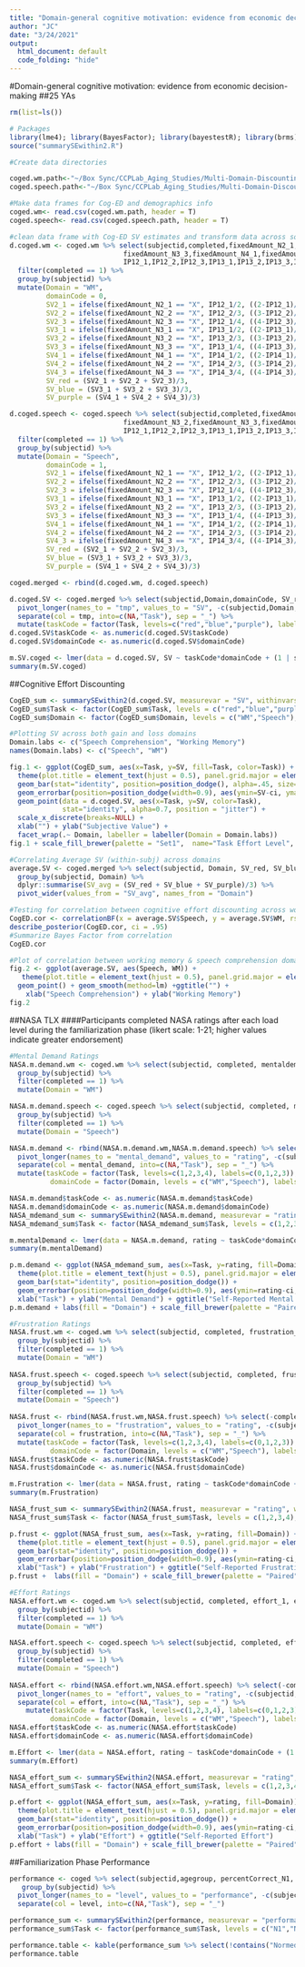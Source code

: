 ```yaml
---
title: "Domain-general cognitive motivation: evidence from economic decision-making"
author: "JC"
date: "3/24/2021"
output:
  html_document: default
  code_folding: "hide"
---
```

#Domain-general cognitive motivation: evidence from economic decision-making
##25 YAs

```r
rm(list=ls())

# Packages
library(lme4); library(BayesFactor); library(bayestestR); library(brms); library(knitr); library(kableExtra); library(RColorBrewer); library(tidyverse);
source("summarySEwithin2.R")

#Create data directories

coged.wm.path<-"~/Box Sync/CCPLab_Aging_Studies/Multi-Domain-Discounting/Data/Online/CogED/mdd_coged_wm.csv"
coged.speech.path<-"~/Box Sync/CCPLab_Aging_Studies/Multi-Domain-Discounting/Data/Online/CogED/mdd_coged_speech.csv"

#Make data frames for Cog-ED and demographics info
coged.wm<- read.csv(coged.wm.path, header = T)
coged.speech<- read.csv(coged.speech.path, header = T)
```

```r
#clean data frame with Cog-ED SV estimates and transform data across so that SV estimates are equivalent across both domains (i.e., speech, WM)
d.coged.wm <- coged.wm %>% select(subjectid,completed,fixedAmount_N2_1,fixedAmount_N2_2,fixedAmount_N2_3,fixedAmount_N3_1,fixedAmount_N3_2,
                            fixedAmount_N3_3,fixedAmount_N4_1,fixedAmount_N4_2,fixedAmount_N4_3,
                            IP12_1,IP12_2,IP12_3,IP13_1,IP13_2,IP13_3,IP14_1,IP14_2,IP14_3) %>%
  filter(completed == 1) %>%
  group_by(subjectid) %>%
  mutate(Domain = "WM",
         domainCode = 0,
         SV2_1 = ifelse(fixedAmount_N2_1 == "X", IP12_1/2, ((2-IP12_1)/2)+1),
         SV2_2 = ifelse(fixedAmount_N2_2 == "X", IP12_2/3, ((3-IP12_2)/3)+1),
         SV2_3 = ifelse(fixedAmount_N2_3 == "X", IP12_1/4, ((4-IP12_3)/4)+1),
         SV3_1 = ifelse(fixedAmount_N3_1 == "X", IP13_1/2, ((2-IP13_1)/2)+1),
         SV3_2 = ifelse(fixedAmount_N3_2 == "X", IP13_2/3, ((3-IP13_2)/3)+1),
         SV3_3 = ifelse(fixedAmount_N3_3 == "X", IP13_1/4, ((4-IP13_3)/4)+1),
         SV4_1 = ifelse(fixedAmount_N4_1 == "X", IP14_1/2, ((2-IP14_1)/2)+1),
         SV4_2 = ifelse(fixedAmount_N4_2 == "X", IP14_2/3, ((3-IP14_2)/3)+1),
         SV4_3 = ifelse(fixedAmount_N4_3 == "X", IP14_3/4, ((4-IP14_3)/4)+1),
         SV_red = (SV2_1 + SV2_2 + SV2_3)/3,
         SV_blue = (SV3_1 + SV3_2 + SV3_3)/3,
         SV_purple = (SV4_1 + SV4_2 + SV4_3)/3)

d.coged.speech <- coged.speech %>% select(subjectid,completed,fixedAmount_N2_1,fixedAmount_N2_2,fixedAmount_N2_3,fixedAmount_N3_1,
                            fixedAmount_N3_2,fixedAmount_N3_3,fixedAmount_N4_1,fixedAmount_N4_2,fixedAmount_N4_3,
                            IP12_1,IP12_2,IP12_3,IP13_1,IP13_2,IP13_3,IP14_1,IP14_2,IP14_3) %>%
  filter(completed == 1) %>%
  group_by(subjectid) %>%
  mutate(Domain = "Speech",
         domainCode = 1,
         SV2_1 = ifelse(fixedAmount_N2_1 == "X", IP12_1/2, ((2-IP12_1)/2)+1),
         SV2_2 = ifelse(fixedAmount_N2_2 == "X", IP12_2/3, ((3-IP12_2)/3)+1),
         SV2_3 = ifelse(fixedAmount_N2_3 == "X", IP12_1/4, ((4-IP12_3)/4)+1),
         SV3_1 = ifelse(fixedAmount_N3_1 == "X", IP13_1/2, ((2-IP13_1)/2)+1),
         SV3_2 = ifelse(fixedAmount_N3_2 == "X", IP13_2/3, ((3-IP13_2)/3)+1),
         SV3_3 = ifelse(fixedAmount_N3_3 == "X", IP13_1/4, ((4-IP13_3)/4)+1),
         SV4_1 = ifelse(fixedAmount_N4_1 == "X", IP14_1/2, ((2-IP14_1)/2)+1),
         SV4_2 = ifelse(fixedAmount_N4_2 == "X", IP14_2/3, ((3-IP14_2)/3)+1),
         SV4_3 = ifelse(fixedAmount_N4_3 == "X", IP14_3/4, ((4-IP14_3)/4)+1),
         SV_red = (SV2_1 + SV2_2 + SV2_3)/3,
         SV_blue = (SV3_1 + SV3_2 + SV3_3)/3,
         SV_purple = (SV4_1 + SV4_2 + SV4_3)/3)

coged.merged <- rbind(d.coged.wm, d.coged.speech)

d.coged.SV <- coged.merged %>% select(subjectid,Domain,domainCode, SV_red, SV_blue, SV_purple) %>%
  pivot_longer(names_to = "tmp", values_to = "SV", -c(subjectid,Domain,domainCode)) %>%
  separate(col = tmp, into=c(NA,"Task"), sep = "_") %>%
  mutate(taskCode = factor(Task, levels=c("red","blue","purple"), labels=c(-1,0,1)))
d.coged.SV$taskCode <- as.numeric(d.coged.SV$taskCode)
d.coged.SV$domainCode <- as.numeric(d.coged.SV$domainCode)

m.SV.coged <- lmer(data = d.coged.SV, SV ~ taskCode*domainCode + (1 | subjectid))
summary(m.SV.coged)
```

##Cognitive Effort Discounting

```r
CogED_sum <- summarySEwithin2(d.coged.SV, measurevar = "SV", withinvars = c("Task","Domain"), idvar = "subjectid")
CogED_sum$Task <- factor(CogED_sum$Task, levels = c("red","blue","purple"), labels = c("red","blue","purple"))
CogED_sum$Domain <- factor(CogED_sum$Domain, levels = c("WM","Speech"), labels = c("WM","Speech"))

#Plotting SV across both gain and loss domains
Domain.labs <- c("Speech Comprehension", "Working Memory")
names(Domain.labs) <- c("Speech", "WM")

fig.1 <- ggplot(CogED_sum, aes(x=Task, y=SV, fill=Task, color=Task)) + 
  theme(plot.title = element_text(hjust = 0.5), panel.grid.major = element_blank(), panel.grid.minor = element_blank(), panel.background = element_blank(), axis.line = element_line(colour = "black"), axis.title.y = element_text(face="bold", size=16),legend.title = element_text(face="bold", size=16)) +
  geom_bar(stat="identity", position=position_dodge(), alpha=.45, size=1.5) +
  geom_errorbar(position=position_dodge(width=0.9), aes(ymin=SV-ci, ymax=SV+ci), width=.2, size=1.25) +  
  geom_point(data = d.coged.SV, aes(x=Task, y=SV, color=Task),
             stat="identity", alpha=0.7, position = "jitter") +
  scale_x_discrete(breaks=NULL) +
  xlab("") + ylab("Subjective Value") +
  facet_wrap(.~ Domain, labeller = labeller(Domain = Domain.labs))
fig.1 + scale_fill_brewer(palette = "Set1",  name="Task Effort Level", labels=c("Low","Medium","High")) + scale_color_brewer(palette = "Set1", name="Task Effort Level",labels=c("Low","Medium","High"))
```

```r
#Correlating Average SV (within-subj) across domains
average.SV <- coged.merged %>% select(subjectid, Domain, SV_red, SV_blue, SV_purple) %>%
  group_by(subjectid, Domain) %>%
  dplyr::summarise(SV_avg = (SV_red + SV_blue + SV_purple)/3) %>%
  pivot_wider(values_from = "SV_avg", names_from = "Domain")

#Testing for correlation between cognitive effort discounting across working memory & speech domains
CogED.cor <- correlationBF(x = average.SV$Speech, y = average.SV$WM, rscale = 0.707107)
describe_posterior(CogED.cor, ci = .95)
#Summarize Bayes Factor from correlation
CogED.cor

#Plot of correlation between working memory & speech comprehension domains (Figure 2)
fig.2 <- ggplot(average.SV, aes(Speech, WM)) +
   theme(plot.title = element_text(hjust = 0.5), panel.grid.major = element_blank(), panel.grid.minor = element_blank(), panel.background = element_blank(), axis.line = element_line(colour = "black")) +
  geom_point() + geom_smooth(method=lm) +ggtitle("") +
    xlab("Speech Comprehension") + ylab("Working Memory")
fig.2 
```

##NASA TLX
####Participants completed NASA ratings after each load level during the familiarization phase (likert scale: 1-21; higher values indicate greater endorsement)

``` r
#Mental Demand Ratings
NASA.m.demand.wm <- coged.wm %>% select(subjectid, completed, mentaldemand_1, mentaldemand_2, mentaldemand_3, mentaldemand_4) %>%
  group_by(subjectid) %>%
  filter(completed == 1) %>%
  mutate(Domain = "WM")

NASA.m.demand.speech <- coged.speech %>% select(subjectid, completed, mentaldemand_1, mentaldemand_2, mentaldemand_3, mentaldemand_4) %>%
  group_by(subjectid) %>%
  filter(completed == 1) %>%
  mutate(Domain = "Speech")

NASA.m.demand <- rbind(NASA.m.demand.wm,NASA.m.demand.speech) %>% select(-completed) %>%
  pivot_longer(names_to = "mental_demand", values_to = "rating", -c(subjectid,Domain)) %>%
  separate(col = mental_demand, into=c(NA,"Task"), sep = "_") %>%
  mutate(taskCode = factor(Task, levels=c(1,2,3,4), labels=c(0,1,2,3)),
          domainCode = factor(Domain, levels = c("WM","Speech"), labels = c(0,1)))

NASA.m.demand$taskCode <- as.numeric(NASA.m.demand$taskCode)
NASA.m.demand$domainCode <- as.numeric(NASA.m.demand$domainCode)
NASA_mdemand_sum <- summarySEwithin2(NASA.m.demand, measurevar = "rating", withinvars = c("Task","Domain"), idvar = "subjectid")
NASA_mdemand_sum$Task <- factor(NASA_mdemand_sum$Task, levels = c(1,2,3,4), labels = c("black","red","blue","purple"))

m.mentalDemand <- lmer(data = NASA.m.demand, rating ~ taskCode*domainCode + (1 | subjectid))
summary(m.mentalDemand)

p.m.demand <- ggplot(NASA_mdemand_sum, aes(x=Task, y=rating, fill=Domain)) + 
  theme(plot.title = element_text(hjust = 0.5), panel.grid.major = element_blank(), panel.grid.minor = element_blank(), panel.background = element_blank(), axis.line = element_line(colour = "black")) +
  geom_bar(stat="identity", position=position_dodge()) +
  geom_errorbar(position=position_dodge(width=0.9), aes(ymin=rating-ci, ymax=rating+ci), width=.2) +  
  xlab("Task") + ylab("Mental Demand") + ggtitle("Self-Reported Mental Demand") 
p.m.demand + labs(fill = "Domain") + scale_fill_brewer(palette = "Paired")

#Frustration Ratings
NASA.frust.wm <- coged.wm %>% select(subjectid, completed, frustration_1, frustration_2, frustration_3, frustration_4) %>%
  group_by(subjectid) %>%
  filter(completed == 1) %>%
  mutate(Domain = "WM")
 
NASA.frust.speech <- coged.speech %>% select(subjectid, completed, frustration_1, frustration_2, frustration_3, frustration_4) %>%
  group_by(subjectid) %>%
  filter(completed == 1) %>%
  mutate(Domain = "Speech") 
  
NASA.frust <- rbind(NASA.frust.wm,NASA.frust.speech) %>% select(-completed) %>%
  pivot_longer(names_to = "frustration", values_to = "rating", -c(subjectid, Domain)) %>%
  separate(col = frustration, into=c(NA,"Task"), sep = "_") %>%
  mutate(taskCode = factor(Task, levels=c(1,2,3,4), labels=c(0,1,2,3)),
          domainCode = factor(Domain, levels = c("WM","Speech"), labels = c(0,1)))
NASA.frust$taskCode <- as.numeric(NASA.frust$taskCode)
NASA.frust$domainCode <- as.numeric(NASA.frust$domainCode)

m.Frustration <- lmer(data = NASA.frust, rating ~ taskCode*domainCode + (1 | subjectid))
summary(m.Frustration)

NASA_frust_sum <- summarySEwithin2(NASA.frust, measurevar = "rating", withinvars = c("Task","Domain"), idvar = "subjectid")
NASA_frust_sum$Task <- factor(NASA_frust_sum$Task, levels = c(1,2,3,4), labels = c("black","red","blue","purple"))

p.frust <- ggplot(NASA_frust_sum, aes(x=Task, y=rating, fill=Domain)) + 
  theme(plot.title = element_text(hjust = 0.5), panel.grid.major = element_blank(), panel.grid.minor = element_blank(), panel.background = element_blank(), axis.line = element_line(colour = "black")) +
  geom_bar(stat="identity", position=position_dodge()) +
  geom_errorbar(position=position_dodge(width=0.9), aes(ymin=rating-ci, ymax=rating+ci), width=.2) +  
  xlab("Task") + ylab("Frustration") + ggtitle("Self-Reported Frustration") 
p.frust +  labs(fill = "Domain") + scale_fill_brewer(palette = "Paired")

#Effort Ratings
NASA.effort.wm <- coged.wm %>% select(subjectid, completed, effort_1, effort_2, effort_3, effort_4) %>%
  group_by(subjectid) %>%
  filter(completed == 1) %>%
  mutate(Domain = "WM")

NASA.effort.speech <- coged.speech %>% select(subjectid, completed, effort_1, effort_2, effort_3, effort_4) %>%
  group_by(subjectid) %>%
  filter(completed == 1) %>%
  mutate(Domain = "Speech") 
  
NASA.effort <- rbind(NASA.effort.wm,NASA.effort.speech) %>% select(-completed) %>%
  pivot_longer(names_to = "effort", values_to = "rating", -c(subjectid,Domain)) %>%
  separate(col = effort, into=c(NA,"Task"), sep = "_") %>%
    mutate(taskCode = factor(Task, levels=c(1,2,3,4), labels=c(0,1,2,3)),
          domainCode = factor(Domain, levels = c("WM","Speech"), labels = c(0,1)))
NASA.effort$taskCode <- as.numeric(NASA.effort$taskCode)
NASA.effort$domainCode <- as.numeric(NASA.effort$domainCode)

m.Effort <- lmer(data = NASA.effort, rating ~ taskCode*domainCode + (1 | subjectid))
summary(m.Effort)

NASA_effort_sum <- summarySEwithin2(NASA.effort, measurevar = "rating", withinvars = c("Task","Domain"), idvar = "subjectid")
NASA_effort_sum$Task <- factor(NASA_effort_sum$Task, levels = c(1,2,3,4), labels = c("black","red","blue","purple"))

p.effort <- ggplot(NASA_effort_sum, aes(x=Task, y=rating, fill=Domain)) + 
  theme(plot.title = element_text(hjust = 0.5), panel.grid.major = element_blank(), panel.grid.minor = element_blank(), panel.background = element_blank(), axis.line = element_line(colour = "black")) +
  geom_bar(stat="identity", position=position_dodge()) +
  geom_errorbar(position=position_dodge(width=0.9), aes(ymin=rating-ci, ymax=rating+ci), width=.2) +  
  xlab("Task") + ylab("Effort") + ggtitle("Self-Reported Effort") 
p.effort + labs(fill = "Domain") + scale_fill_brewer(palette = "Paired")
```

##Familiarization Phase Performance

``` r
performance <- coged %>% select(subjectid,agegroup, percentCorrect_N1, percentCorrect_N2, percentCorrect_N3, percentCorrect_N4) %>%
   group_by(subjectid) %>%
  pivot_longer(names_to = "level", values_to = "performance", -c(subjectid,agegroup)) %>%
  separate(col = level, into=c(NA,"Task"), sep = "_") 

performance_sum <- summarySEwithin2(performance, measurevar = "performance", withinvars = c("Task"), betweenvars = c("agegroup"), idvar = "subjectid")
performance_sum$Task <- factor(performance_sum$Task, levels = c("N1","N2","N3","N4"), labels = c("0 SNR","-4 SNR","-8 SNR","-12 SNR"))

performance.table <- kable(performance_sum %>% select(!contains("Normed")), caption = "Mean Accuracy of Keywords across Load Levels") %>%  kable_styling(bootstrap_options = c("striped", "hover", "condensed"))
performance.table
```

